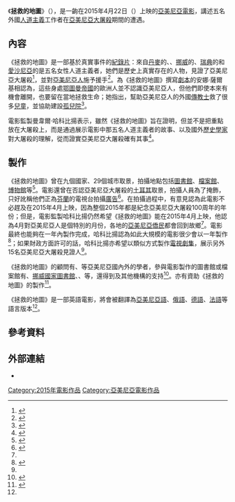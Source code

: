 {{電影資訊框
| 片名     = 《拯救的地圖》
| 電影原名 = ''Map of Salvation''
| 圖像     = MapOfSalvation.jpg
| 圖像說明 = 《得救的地圖》宣傳海報
| 監製     = 曼韋爾·哈科比揚
| 導演     = {{link-hy|阿拉姆·沙赫巴江|Արամ Շահբազյան}}
| 劇本     = 安娜·薩爾基相
| 攝影     = 阿爾圖爾·加拉揚<br />維格·扎爾特曼
| 剪輯     = 曼韋爾·哈科比揚<br />馬爾京·波哈良
| 產地     = {{flag|Armenia}}
| 上映日期 = 2015年4月22日
| 語言     = 英語
| 官方網站 = {{URL|mapofsalvation.com}}
}}
《'''拯救的地圖'''》（{{lang-en|''Map of Salvation''}}），是一齣在2015年4月22日（{{link-en|亞美尼亞大屠殺100周年紀念|100th anniversary of the Armenian Genocide}}）上映的[[亞美尼亞|亞美尼亞]][[電影|電影]]，講述五名外國[[人道主義|人道主義]]工作者在[[亞美尼亞大屠殺|亞美尼亞大屠殺]]期間的遭遇。

== 內容 ==
《拯救的地圖》是一部基於真實事件的[[紀錄片|紀錄片]]：來自[[丹麥|丹麥]]的{{link-en|瑪麗亞·雅各布森|Maria Jacobsen}}、{{link-en|卡倫·耶珀|Karen Jeppe}}、[[挪威|挪威]]的{{link-en|波迪爾·比約恩|Bodil Katharine Biørn}}、[[瑞典|瑞典]]的{{link-en|阿爾瑪·約翰遜|Alma Johansson}}和[[愛沙尼亞|愛沙尼亞]]的{{link-en|海德薇·布勒|Anna Hedvig Büll}}是五名女性人道主義者，她們是歷史上真實存在的人物，見證了亞美尼亞大屠殺<ref>{{cite web |title=MAP OF SALVATION |url=http://www.gaiff.am/en/1435565597 |website=GOLDEN APRICOT INTERNATIONAL FILM FESTIVAL |accessdate=2015-10-31 |archiveurl=https://archive.is/20151031094033/http://www.gaiff.am/en/1435565597 |archivedate=2015-10-31 |deadurl=yes }}</ref>，並對[[亞美尼亞人|亞美尼亞人]]施予援手<ref name=lang>{{cite news|title=Genocide movie presents destiny of five missionaries |url=http://armenpress.am/eng/news/786144/genocide-movie-presents-destiny-of-five-missionaries.html |accessdate=2015-10-31 |agency=ARMENPRESS |date=2014-12-04 |archiveurl=https://archive.is/20150404110200/http://armenpress.am/eng/news/786144/genocide-movie-presents-destiny-of-five-missionaries.html |archivedate=2015-04-04 |deadurl=no }}</ref>。為《拯救的地圖》撰寫[[劇本|劇本]]的安娜·薩爾基相認為，這些身處[[鄂圖曼帝國|鄂圖曼帝國]]的歐洲人並不認識亞美尼亞人，但他們即使本來有機會離開，也要留在當地拯救生命；她指出，幫助亞美尼亞人的外國[[傳教士|傳教士]]救了很多[[兒童|兒童]]，並協助建設[[孤兒院|孤兒院]]<ref>{{cite web|title="Map of Salvation". Movie premier in Yerevan. |url=http://culture.am/?p=11689 |website=Culture.AM |accessdate=2015-10-31 |archiveurl=https://archive.is/20151031123844/http://culture.am/?p=11689 |archivedate=2015-10-31 |deadurl=no |date=2015-04-23 }}</ref>。

電影監製曼韋爾·哈科比揚表示，雖然《拯救的地圖》旨在證明{{link-en|對亞美尼亞大屠殺的否認|Armenian Genocide denial|亞美尼亞大屠殺的真實性}}，但並不是把重點放在大屠殺上，而是通過展示電影中那五名人道主義者的故事、以及國外[[歷史學家|歷史學家]]對大屠殺的理解，從而證實亞美尼亞大屠殺確有其事<ref name=process>{{cite news |author1=Gohar HAKOBYAN |title=Foreigners talking about Genocide |url=http://en.aravot.am/2014/11/28/167961/ |accessdate=2015-10-31 |agency=Aravot |date=2014-11-28 |archiveurl=https://archive.is/20150404110149/http://en.aravot.am/2014/11/28/167961/ |archivedate=2015-04-04 |deadurl=yes }}</ref>。

== 製作 ==
《拯救的地圖》曾在九個國家、29個城市取景，拍攝地點包括[[圖書館|圖書館]]、[[檔案|檔案館]]、[[博物館|博物館]]等<ref name=map>{{cite news |author1=Gohar HAKOBYAN |title="Map of Salvation" that even today can become a salvation resolution |url=http://en.aravot.am/2015/10/03/172316/ |accessdate=2015-10-31 |agency=Aravot |date=2015-10-03 |archiveurl=https://archive.is/20151031133713/http://en.aravot.am/2015/10/03/172316/ |archivedate=2015-10-31 |deadurl=yes }}</ref>。電影還曾在否認亞美尼亞大屠殺的[[土耳其|土耳其]]取景，拍攝人員為了掩飾，只好訛稱他們正為[[芬蘭|芬蘭]]的電視台拍攝[[廣告|廣告]]<ref>{{cite news |author1=Dan Lolax |title=Ciceron genom ett folkmord |url=http://www.abounderrattelser.fi/news/2015/05/ciceron-genom-ett-folkmord.html |accessdate=2015-10-31 |agency=Åbo Underrättelser |date=2015-05-12 |archiveurl=https://archive.is/20151031164250/http://www.abounderrattelser.fi/news/2015/05/ciceron-genom-ett-folkmord.html |archivedate=2015年10月31日 |deadurl=yes |df= }}</ref>。在拍攝過程中，有意見認為此電影不必趕及在2015年4月上映，因為整個2015年都是紀念亞美尼亞大屠殺100周年的年份；但是，電影監製哈科比揚仍然希望《拯救的地圖》能在2015年4月上映，他認為4月對亞美尼亞人是個特別的月份，各地的[[亞美尼亞僑民|亞美尼亞僑民]]都會回到故鄉<ref name=process/>。電影最終也能夠在一年內製作完成，哈科比揚認為如此大規模的電影很少會以一年製作<ref>{{cite news|author1=Սոնա ԱԴԱՄՅԱՆ |title=«Փրկության քարտեզ»` Հայոց ցեղասպանության մասին նոր ֆիլմ |url=http://hraparak.am/?p=78000&l=am/prkutyan+qartez+hayoc+cexaspanutyan+masin+nor+film |accessdate=2015-10-31 |agency=Hraparak.am |date=2015-04-24 |archiveurl=https://archive.is/20151031171629/http://hraparak.am/?p=78000&l=am/prkutyan+qartez+hayoc+cexaspanutyan+masin+nor+film |archivedate=2015-10-31 |deadurl=no }}</ref>；如果財政方面許可的話，哈科比揚亦希望以類似方式製作[[電視劇集|電視劇集]]，展示另外15名亞美尼亞大屠殺見證人<ref name=map/>。

《拯救的地圖》的顧問有{{link-en|羅爾夫·霍斯費爾德|Rolf Hosfeld}}、{{link-en|阿爾茨維·巴赫欽揚|Artsvi Bakhchinyan}}等亞美尼亞國內外的學者，參與電影製作的圖書館或檔案館有{{link-en|亞美尼亞國家檔案館|National Archives of Armenia}}、[[挪威國家圖書館|挪威國家圖書館]]、{{link-en|愛沙尼亞國家檔案館|National Archives of Estonia}}、{{link-en|丹麥國家檔案館|Danish National Archives}}等，還得到{{link-hy|亞美尼亞文化部|ՀՀ մշակույթի նախարարություն}}及其他機構的支持<ref>{{cite web |title=SUPPORTERS AND ADVISORS |url=http://mapofsalvation.com/en/1.html |website=Map of Salvation |accessdate=2015-10-31 |archiveurl=https://archive.is/20151031144556/http://mapofsalvation.com/en/1.html |archivedate=2015-10-31 |deadurl=yes }}</ref>。{{link-hy|亞美尼亞國家電影中心|Հայաստանի ազգային կինոկենտրոն}}亦有資助《拯救的地圖》的製作<ref>{{cite web |title=The Armenian Genocide through facts and evidence |url=http://ncca.am/en/news/view/article/462 |website=NCCA |accessdate=2015-10-31 |archiveurl=https://archive.is/20151031152140/http://ncca.am/en/news/view/article/462 |archivedate=2015-10-31 |deadurl=yes }}</ref>。

《拯救的地圖》是一部英語電影，將會被翻譯為[[亞美尼亞語|亞美尼亞語]]、[[俄語|俄語]]、[[德語|德語]]、[[法語|法語]]等語言版本<ref name=lang />。

== 參考資料 ==
{{reflist}}

== 外部連結 ==
{{Spoken Wikipedia|Zh-yue-拯救的地圖.ogg|2015年|10月31日|粵語}}
* {{imdb name|4590326}}

[[Category:2015年電影作品|Category:2015年電影作品]]
[[Category:亞美尼亞電影作品|Category:亞美尼亞電影作品]]